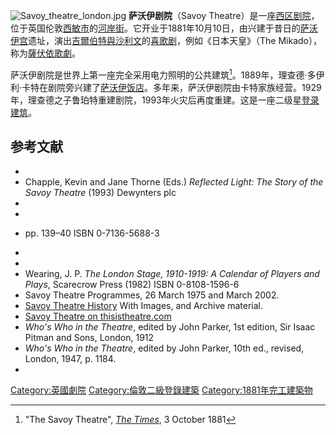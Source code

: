 {{noteTA
|1=zh-cn:萨沃伊; zh-tw:薩伏依;
|2=zh:沙利文; zh-tw:蘇利文; zh-hk:蘇利文;
|3=zh-cn:阿瑟; zh-tw:亞瑟; zh-hk:亞瑟;
|4=zh:吉爾伯特; zh-tw:吉伯特;
}}
{{Infobox Theatre
|name           = 萨沃伊剧院
|image          = 1881 Savoy Theatre.jpg
|caption        = 最初的立面
|address        = 
|city           = 英国伦敦[[西敏市|西敏市]]
|pushpin_map    = 
|country        = 
|designation    = 
|latitude       = 51.510139
|longitude      = -0.121
|architect      = C. J. Phipps
|owner          = Ambassador Theatre Group
|capacity       = c. 1,150 on 3 levels
|type           = [[西区剧院|西区剧院]]
|opened         = 1881年10月10日
|yearsactive    = 
|rebuilt        = 1929 Frank Tugwell<br/>1993 William Whitfield
|closed         = 
|othernames     = 
|production     = 
|currentuse     = 
|website        = 
}}
[[File:Savoy_theatre_london.jpg|right]]
'''萨沃伊剧院'''（Savoy Theatre）是一座[[西区剧院|西区剧院]]，位于英国伦敦[[西敏市|西敏市]]的[[河岸街|河岸街]]。它开业于1881年10月10日，由{{link-en|理查德·多伊利·卡特|Richard D'Oyly Carte}}兴建于昔日的[[萨沃伊宫|萨沃伊宫]]遗址，演出[[吉爾伯特與沙利文|吉爾伯特與沙利文]]的[[喜歌剧|喜歌剧]]，例如《日本天皇》（The Mikado），称为[[薩伏依歌劇|薩伏依歌劇]]。 

萨沃伊剧院是世界上第一座完全采用电力照明的公共建筑<ref name=Times>"The Savoy Theatre", ''[[The_Times|The Times]]'', 3 October 1881</ref>。1889年，理查德·多伊利·卡特在剧院旁兴建了[[萨沃伊饭店|萨沃伊饭店]]。多年来，萨沃伊剧院由卡特家族经营。1929年，理查德之子鲁珀特重建剧院，1993年火灾后再度重建。这是一座二级星[[登录建筑|登录建筑]]。

==参考文献==
{{Reflist|2}}
{{refbegin|2}}
* {{cite book|last=Allen|first=Reginald|year=1975|title=The First Night Gilbert and Sullivan|location=London|edition=Centennial Edition|publisher=Chappell & Co. Ltd}}
*Chapple, Kevin and Jane Thorne (Eds.) ''Reflected Light: The Story of the Savoy Theatre'' (1993) Dewynters plc 
*{{cite book|last=Bettany|first=Clemence|year=1975|title=D'Oyly Carte Centenary 1875–1975|location=London|publisher=D'Oyly Carte Opera Trust}}
* {{cite book|last=Dark|first=Sidney|coauthors=Rowland Grey|year=1923|title=W. S. Gilbert: His Life and Letters|location=London|publisher=Methuen & Co. Ltd}}
*{{cite book|last=Earl|first=John|coauthors=Michael Sell|year=2000|title=Guide to British Theatres 1750–1950|location=London|publisher=Theatres Trust}} pp. 139–40  ISBN 0-7136-5688-3
*{{cite book|last=Howard|first=Diana|year=1970|title=London Theatres and Music Halls 1850–1950|url=https://archive.org/details/londontheatresmu0000howa|location=Old Woking, England|publisher=The Library Association; ''[[Gresham_Press|Gresham Press]]''}}
*{{cite book|last=Rollins|first=Cyril|coauthors=R. John Witts|year=1962|title=The D'Oyly Carte Company, A Record of Productions|location=London|publisher=Michael Joseph}}
*Wearing, J. P.  ''The London Stage, 1910-1919: A Calendar of Players and Plays'', Scarecrow Press (1982) ISBN 0-8108-1596-6
* Savoy Theatre Programmes, 26 March 1975 and March 2002.
* [http://www.arthurlloyd.co.uk/SavoyTheatre.htm Savoy Theatre History] With Images, and Archive material.
* [http://www.thisistheatre.com/londontheatre/savoytheatre.html Savoy Theatre on thisistheatre.com]
* ''Who's Who in the Theatre'', edited by John Parker, 1st edition, Sir Isaac Pitman and Sons, London, 1912
* ''Who's Who in the Theatre'', edited by John Parker, 10th ed., revised, London, 1947, p. 1184.
* {{cite book|last=Wilson|first=Robin|coauthors=Frederic Lloyd|year=1984|title=Gilbert & Sullivan – The Official D'Oyly Carte Picture History|url=https://archive.org/details/gilbertsullivano00wils|location=New York|publisher=Alfred A. Knopf, Inc}}
{{refend}}

[[Category:英國劇院|Category:英國劇院]]
[[Category:倫敦二級登錄建築|Category:倫敦二級登錄建築]]
[[Category:1881年完工建築物|Category:1881年完工建築物]]